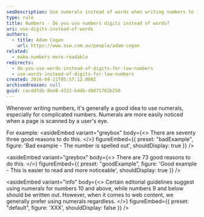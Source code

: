 ```yaml
---
seoDescription: Use numerals instead of words when writing numbers to improve readability and noticeability on your webpage.
type: rule
title: Numbers - Do you use numbers digits instead of words?
uri: use-digits-instead-of-words
authors:
  - title: Adam Cogan
    url: https://www.ssw.com.au/people/adam-cogan
related:
  - make-numbers-more-readable
redirects:
  - do-you-use-words-instead-of-digits-for-low-numbers
  - use-words-instead-of-digits-for-low-numbers
created: 2016-04-21T05:57:12.000Z
archivedreason: null
guid: cacddfdb-8ee8-4322-b4db-db071702b258
---
```


Whenever writing numbers, it's generally a good idea to use numerals, especially for complicated numbers. Numerals are more easily noticed when a page is scanned by a user's eye.

For example:
<asideEmbed
  variant="greybox"
  body={<>
    There are seventy three good reasons to do this.
  </>}
  figureEmbed={{
    preset: "badExample",
    figure: 'Bad example - The number is spelled out',
    shouldDisplay: true
  }}
/>

<asideEmbed
  variant="greybox"
  body={<>
    There are 73 good reasons to do this.
  </>}
  figureEmbed={{
    preset: "goodExample",
    figure: 'Good example - This is easier to read and more noticeable',
    shouldDisplay: true
  }}
/>

<asideEmbed
  variant="info"
  body={<>
    Certain editorial guidelines suggest using numerals for numbers 10 and above, while numbers 9 and below should be written out. However, when it comes to web content, we generally prefer using numerals regardless.
  </>}
  figureEmbed={{
    preset: "default",
    figure: 'XXX',
    shouldDisplay: false
  }}
/>